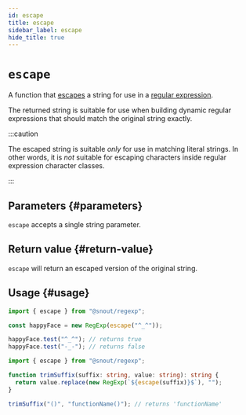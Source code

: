 ```yaml
---
id: escape
title: escape
sidebar_label: escape
hide_title: true
---
```


# `escape`

A function that [escapes] a string for use in a [regular expression].

[escapes]: https://developer.mozilla.org/en-US/docs/Web/JavaScript/Guide/Regular_Expressions#escaping
[regular expression]: https://developer.mozilla.org/en-US/docs/Web/JavaScript/Guide/Regular_Expressions

The returned string is suitable for use when building dynamic regular
expressions that should match the original string exactly.

:::caution

The escaped string is suitable _only_ for use in matching literal strings. In
other words, it is _not_ suitable for escaping characters inside regular
expression character classes.

:::

## Parameters {#parameters}

`escape` accepts a single string parameter.

## Return value {#return-value}

`escape` will return an escaped version of the original string.

## Usage {#usage}

```ts
import { escape } from "@snout/regexp";

const happyFace = new RegExp(escape("^_^"));

happyFace.test("^_^"); // returns true
happyFace.test("-_-"); // returns false
```

```ts
import { escape } from "@snout/regexp";

function trimSuffix(suffix: string, value: string): string {
  return value.replace(new RegExp(`${escape(suffix)}$`), "");
}

trimSuffix("()", "functionName()"); // returns 'functionName'
```

